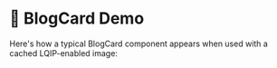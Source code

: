 
# 📸 BlogCard Demo

Here's how a typical BlogCard component appears when used with a cached LQIP-enabled image:

<BlogCard title="Composable Pipelines in RAG" image="img_hero.jpg" />
